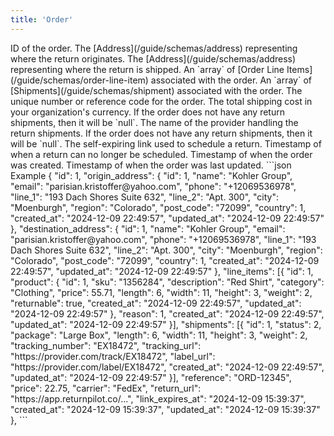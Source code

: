 ```yaml
---
title: 'Order'
---
```


<ResponseField name="id" type="integer" required>
    ID of the order.
</ResponseField>

<ResponseField name="origin_address" type="array" required>
    The [Address](/guide/schemas/address) representing where the return originates.
</ResponseField>

<ResponseField name="destination_address" type="array" required>
    The [Address](/guide/schemas/address) representing where the return is shipped.
</ResponseField>

<ResponseField name="line_items" type="array" required>
    An `array` of [Order Line Items](/guide/schemas/order-line-item) associated with the order.
</ResponseField>

<ResponseField name="shipments" type="array">
    An `array` of [Shipments](/guide/schemas/shipment) associated with the order.
</ResponseField>

<ResponseField name="reference" type="string" required>
    The unique number or reference code for the order.
</ResponseField>

<ResponseField name="price" type="decimal">
    The total shipping cost in your organization's currency. If the order does not have any return shipments, then it will be `null`.
</ResponseField>

<ResponseField name="carrier" type="string">
    The name of the provider handling the return shipments. If the order does not have any return shipments, then it will be `null`.
</ResponseField>

<ResponseField name="return_url" type="string" required>
    The self-expiring link used to schedule a return.
</ResponseField>

<ResponseField name="link_expires_at" type="string" required>
    Timestamp of when a return can no longer be scheduled.
</ResponseField>

<ResponseField name="created_at" type="string" required>
    Timestamp of when the order was created.
</ResponseField>

<ResponseField name="updated_at" type="string" required>
    Timestamp of when the order was last updated.
</ResponseField>

<ResponseExample>
    ```json Example
    {
        "id": 1,
        "origin_address": {
            "id": 1,
            "name": "Kohler Group",
            "email": "parisian.kristoffer@yahoo.com",
            "phone": "+12069536978",
            "line_1": "193 Dach Shores Suite 632",
            "line_2": "Apt. 300",
            "city": "Moenburgh",
            "region": "Colorado",
            "post_code": "72099",
            "country": 1,
            "created_at": "2024-12-09 22:49:57",
            "updated_at": "2024-12-09 22:49:57"
        },
        "destination_address": {
            "id": 1,
            "name": "Kohler Group",
            "email": "parisian.kristoffer@yahoo.com",
            "phone": "+12069536978",
            "line_1": "193 Dach Shores Suite 632",
            "line_2": "Apt. 300",
            "city": "Moenburgh",
            "region": "Colorado",
            "post_code": "72099",
            "country": 1,
            "created_at": "2024-12-09 22:49:57",
            "updated_at": "2024-12-09 22:49:57"
        },
        "line_items": [{
            "id": 1,
            "product": {
                "id": 1,
                "sku": "1356284",
                "description": "Red Shirt",
                "category": "Clothing",
                "price": 55.71,
                "length": 6,
                "width": 11,
                "height": 3,
                "weight": 2,
                "returnable": true,
                "created_at": "2024-12-09 22:49:57",
                "updated_at": "2024-12-09 22:49:57"
            },
            "reason": 1,
            "created_at": "2024-12-09 22:49:57",
            "updated_at": "2024-12-09 22:49:57"
        }],
        "shipments": [{
            "id": 1,
            "status": 2,
            "package": "Large Box",
            "length": 6,
            "width": 11,
            "height": 3,
            "weight": 2,
            "tracking_number": "EX18472",
            "tracking_url": "https://provider.com/track/EX18472",
            "label_url": "https://provider.com/label/EX18472",
            "created_at": "2024-12-09 22:49:57",
            "updated_at": "2024-12-09 22:49:57"
        }],
        "reference": "ORD-12345",
        "price": 22.75,
        "carrier": "FedEx",
        "return_url": "https://app.returnpilot.co/...",
        "link_expires_at": "2024-12-09 15:39:37",
        "created_at": "2024-12-09 15:39:37",
        "updated_at": "2024-12-09 15:39:37"
    },
    ```
</ResponseExample>